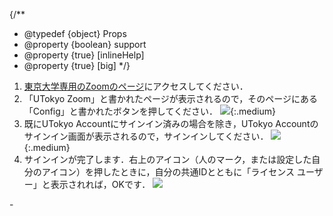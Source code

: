 
{/**
  * @typedef {object} Props
  * @property {boolean} support
  * @property {true} [inlineHelp]
  * @property {true} [big]
  */}

1. [東京大学専用のZoomのページ](https://u-tokyo-ac-jp.zoom.us/)にアクセスしてください．
2. 「UTokyo Zoom」と書かれたページが表示されるので，そのページにある「Config」と書かれたボタンを押してください．
   <If cond={props.big}>
     ![](./1.png){:.medium}
   </If>
   <If cond={props.inlineHelp}>
     <SigninBrowserHelpExisting type="details" />
   </If>
3. 既にUTokyo Accountにサインイン済みの場合を除き，UTokyo Accountのサインイン画面が表示されるので，サインインしてください．
   <If cond={props.big}>
     ![](./2.png){:.medium}
   </If>
4. サインインが完了します．右上のアイコン（人のマーク，または設定した自分のアイコン）を押したときに，自分の共通IDとともに「ライセンス ユーザー」と表示されれば，OKです．
   <If cond={props.big}>
     ![](./license.png)
   </If>

<If cond={props.inlineHelp}>
  <Support lang="ja" show={props.support} />
  <Help lang="ja" support={props.support} slot="else">
    - <SigninBrowserHelpExisting type="oneline" />
  </Help>
</If>
